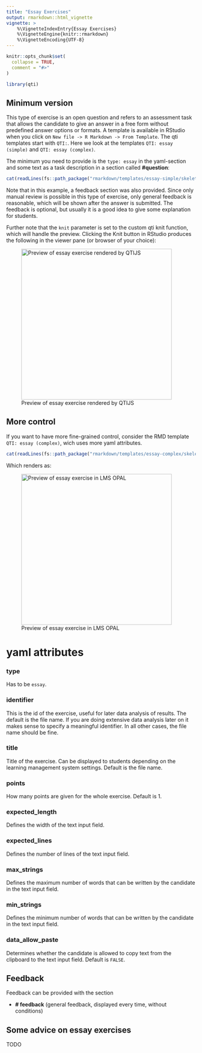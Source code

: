 ```yaml
---
title: "Essay Exercises"
output: rmarkdown::html_vignette
vignette: >
    %\VignetteIndexEntry{Essay Exercises}
    %\VignetteEngine{knitr::rmarkdown}
    %\VignetteEncoding{UTF-8}
---
```


```r
knitr::opts_chunk$set(
  collapse = TRUE,
  comment = "#>"
)
```

```r
library(qti)
```

## Minimum version

This type of exercise is an open question and refers to an assessment task that allows the candidate to give an answer in a free form without predefined answer options or formats. A template is available in RStudio when you click on `New file -> R Markdown -> From Template`. The qti templates start with `QTI:`. Here we look at the templates `QTI: essay (simple)`
and `QTI: essay (complex)`.

The minimum you need to provide is the `type: essay` in the yaml-section and some text as a task description in a section called **\#question**:

```r
cat(readLines(fs::path_package("rmarkdown/templates/essay-simple/skeleton", "skeleton.Rmd", package = "qti")), sep = '\n')
```

Note that in this example, a feedback section was also provided. Since only
manual review is possible in this type of exercise, only general feedback is
reasonable, which will be shown after the answer is submitted. The feedback is
optional, but usually it is a good idea to give some explanation for students.

Further note that the `knit` parameter is set to the custom qti knit function,
which will handle the preview. Clicking the Knit button in RStudio produces the
following in the viewer pane (or browser of your choice):

![Preview of essay exercise rendered by QTIJS](screenshot_essay1.png){width="400"}

## More control

If you want to have more fine-grained control, consider the RMD template `QTI: essay (complex)`, wich uses more yaml attributes.

```r
cat(readLines(fs::path_package("rmarkdown/templates/essay-complex/skeleton", "skeleton.Rmd", package = "qti")), sep = '\n')
```

Which renders as:

![Preview of essay exercise in LMS OPAL](screenshot_essay2.png){width="400"}

# yaml attributes

### type

Has to be `essay`.

### identifier

This is the id of the exercise, useful for later data analysis of results. The default is the file name. If you are doing extensive data analysis later on it makes sense to
specify a meaningful identifier. In all other cases, the file name should be
fine.

### title

Title of the exercise. Can be displayed to students depending on
the learning management system settings. Default is the file name.

### points

How many points are given for the whole exercise. Default is 1. 

### expected_length

Defines the width of the text input field.

### expected_lines

Defines the number of lines of the text input field.

### max_strings

Defines the maximum number of words that can be written by the candidate in the text input field.

### min_strings

Defines the minimum number of words that can be written by the candidate in the text input field.

### data_allow_paste

Determines whether the candidate is allowed to copy text from the clipboard to the text input field. Default is `FALSE`.

## Feedback

Feedback can be provided with the section

-   **\# feedback** (general feedback, displayed every time, without conditions)

## Some advice on essay exercises 

TODO
